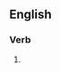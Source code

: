 {{also|commémorâtes}}

==English==

===Verb===
{{head|en|verb form}}

# {{en-third-person singular of|commemorate}}